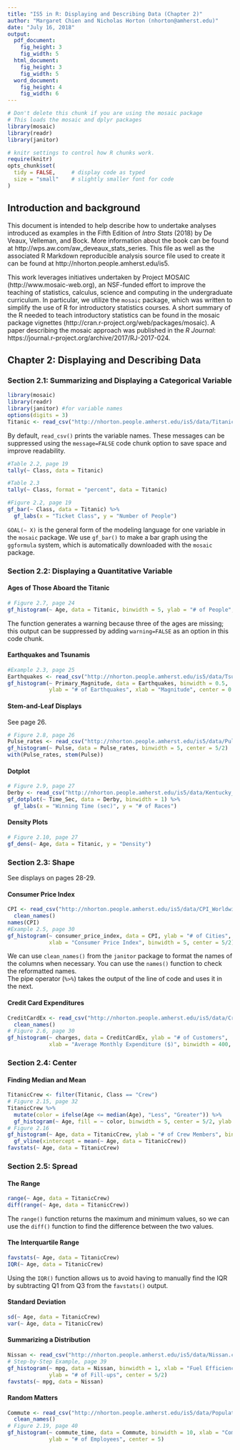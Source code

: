 ```yaml
---
title: "IS5 in R: Displaying and Describing Data (Chapter 2)"
author: "Margaret Chien and Nicholas Horton (nhorton@amherst.edu)"
date: "July 16, 2018"
output: 
  pdf_document:
    fig_height: 3
    fig_width: 5
  html_document:
    fig_height: 3
    fig_width: 5
  word_document:
    fig_height: 4
    fig_width: 6
---
```



```r
# Don't delete this chunk if you are using the mosaic package
# This loads the mosaic and dplyr packages
library(mosaic)
library(readr)
library(janitor)
```

```r
# knitr settings to control how R chunks work.
require(knitr)
opts_chunk$set(
  tidy = FALSE,     # display code as typed
  size = "small"    # slightly smaller font for code
)
```

## Introduction and background 

This document is intended to help describe how to undertake analyses introduced 
as examples in the Fifth Edition of *Intro Stats* (2018) by De Veaux, Velleman, and Bock.
More information about the book can be found at http://wps.aw.com/aw_deveaux_stats_series.  This
file as well as the associated R Markdown reproducible analysis source file used to create it can be found at http://nhorton.people.amherst.edu/is5.

This work leverages initiatives undertaken by Project MOSAIC (http://www.mosaic-web.org), an NSF-funded effort to improve the teaching of statistics, calculus, science and computing in the undergraduate curriculum. In particular, we utilize the `mosaic` package, which was written to simplify the use of R for introductory statistics courses. A short summary of the R needed to teach introductory statistics can be found in the mosaic package vignettes (http://cran.r-project.org/web/packages/mosaic).  A paper describing the mosaic approach was published in the *R Journal*: https://journal.r-project.org/archive/2017/RJ-2017-024.

## Chapter 2: Displaying and Describing Data

### Section 2.1: Summarizing and Displaying a Categorical Variable

```r
library(mosaic)
library(readr)
library(janitor) #for variable names
options(digits = 3)
Titanic <- read_csv("http://nhorton.people.amherst.edu/is5/data/Titanic.csv")
```

By default, `read_csv()` prints the variable names. These messages can be suppressed using the `message=FALSE` code chunk option to save space and improve readability.  

```r
#Table 2.2, page 19
tally(~ Class, data = Titanic)

#Table 2.3
tally(~ Class, format = "percent", data = Titanic)

#Figure 2.2, page 19
gf_bar(~ Class, data = Titanic) %>%
  gf_labs(x = "Ticket Class", y = "Number of People")
```

`GOAL(~ X)` is the general form of the modeling language for one variable in the `mosaic` package.
We use `gf_bar()` to make a bar graph using the `ggformula` system, which is automatically downloaded with the `mosaic` package.  

### Section 2.2: Displaying a Quantitative Variable

#### Ages of Those Aboard the Titanic

```r
# Figure 2.7, page 24
gf_histogram(~ Age, data = Titanic, binwidth = 5, ylab = "# of People", center = 5/2)
```

The function generates a warning because three of the ages are missing; this output can be suppressed by adding `warning=FALSE` as an option in this code chunk.

#### Earthquakes and Tsunamis

```r
#Example 2.3, page 25
Earthquakes <- read_csv("http://nhorton.people.amherst.edu/is5/data/Tsunamis_2016.csv")
gf_histogram(~ Primary_Magnitude, data = Earthquakes, binwidth = 0.5, 
             ylab = "# of Earthquakes", xlab = "Magnitude", center = 0.25)
```

#### Stem-and-Leaf Displays

See page 26.

```r
# Figure 2.8, page 26
Pulse_rates <- read_csv("http://nhorton.people.amherst.edu/is5/data/Pulse_rates.csv")
gf_histogram(~ Pulse, data = Pulse_rates, binwidth = 5, center = 5/2)
with(Pulse_rates, stem(Pulse))
```

#### Dotplot

```r
# Figure 2.9, page 27
Derby <- read_csv("http://nhorton.people.amherst.edu/is5/data/Kentucky_Derby_2016.csv")
gf_dotplot(~ Time_Sec, data = Derby, binwidth = 1) %>%
  gf_labs(x = "Winning Time (sec)", y = "# of Races")
```

#### Density Plots

```r
# Figure 2.10, page 27
gf_dens(~ Age, data = Titanic, y = "Density")
```

### Section 2.3: Shape

See displays on pages 28-29.

#### Consumer Price Index

```r
CPI <- read_csv("http://nhorton.people.amherst.edu/is5/data/CPI_Worldwide.csv") %>%
  clean_names()
names(CPI)
#Example 2.5, page 30
gf_histogram(~ consumer_price_index, data = CPI, ylab = "# of Cities", 
             xlab = "Consumer Price Index", binwidth = 5, center = 5/2)
```

We can use `clean_names()` from the `janitor` package to format the names of the columns when necessary. You can use the `names()` function to check the reformatted names.    
The pipe operator (`%>%`) takes the output of the line of code and uses it in the next.  

#### Credit Card Expenditures

```r
CreditCardEx <- read_csv("http://nhorton.people.amherst.edu/is5/data/Credit_card_charges.csv") %>%
  clean_names()
# Figure 2.6, page 30
gf_histogram(~ charges, data = CreditCardEx, ylab = "# of Customers", 
             xlab = "Average Monthly Expenditure ($)", binwidth = 400, center = 200)
```

### Section 2.4: Center

#### Finding Median and Mean

```r
TitanicCrew <- filter(Titanic, Class == "Crew")
# Figure 2.15, page 32
TitanicCrew %>%
  mutate(color = ifelse(Age <= median(Age), "Less", "Greater")) %>%
  gf_histogram(~ Age, fill = ~ color, binwidth = 5, center = 5/2, ylab = "# of Crew Members")
# Figure 2.16
gf_histogram(~ Age, data = TitanicCrew, ylab = "# of Crew Members", binwidth = 5, center = 5/2) %>%
  gf_vline(xintercept = mean(~ Age, data = TitanicCrew))
favstats(~ Age, data = TitanicCrew)
```

### Section 2.5: Spread

#### The Range

```r
range(~ Age, data = TitanicCrew)
diff(range(~ Age, data = TitanicCrew))
```

The `range()` function returns the maximum and minimum values, so we can use the `diff()`
function to find the difference between the two values.

#### The Interquartile Range

```r
favstats(~ Age, data = TitanicCrew)
IQR(~ Age, data = TitanicCrew)
```

Using the `IQR()` function allows us to avoid having to manually find the 
IQR by subtracting Q1 from Q3 from the `favstats()` output.  

#### Standard Deviation  

```r
sd(~ Age, data = TitanicCrew)
var(~ Age, data = TitanicCrew)
```

#### Summarizing a Distribution

```r
Nissan <- read_csv("http://nhorton.people.amherst.edu/is5/data/Nissan.csv")
# Step-by-Step Example, page 39
gf_histogram(~ mpg, data = Nissan, binwidth = 1, xlab = "Fuel Efficiency (mpg)", 
             ylab = "# of Fill-ups", center = 5/2)
favstats(~ mpg, data = Nissan)
```

#### Random Matters

```r
Commute <- read_csv("http://nhorton.people.amherst.edu/is5/data/Population_Commute_Times.csv") %>%
  clean_names()
# Figure 2.19, page 40
gf_histogram(~ commute_time, data = Commute, binwidth = 10, xlab = "Commute Time (min)", 
             ylab = "# of Employees", center = 5)
```
